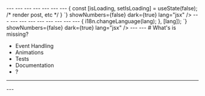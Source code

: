 


<Head>
  <title>React Colocation Evolution</title>
</Head>

<Cover />
---
<Intro />
---
<MyImage src='./img/colocation.png' width={600} />
---
<MyImage src='./img/view.png' width={400} />
---
<MyImage src='./img/domViewTree.png' width={300} />
---
<MyImage src='./img/reactViewTree.png' width={300} />
---
<MyImage src='./img/state.png' width={400} />
---
<CodeSurfer
  title="State Colocation"
  code={`
    const Post = () => {
       const [isLoading, setIsLoading] = useState(false);
       /* render post, etc */
    }
  `}
  showNumbers={false}
  dark={true}
  lang="jsx"
/>
---
<MyImage src='./img/style.png' width={400} />
---
<CodeSurfer
  title="Style Colocation"
  code={`
    const Text = styled.span\`
       font-size: 16px;
       color: red;
    \`
  `}
  showNumbers={false}
  dark={true}
  lang="jsx"
/>
---
<MyImage src='./img/routes.png' width={400} />
---
<CodeSurfer
  title="Route/Navigation Colocation"
  code={`
    class HomeScreen extends React.Component {
      static navigationOptions = {
        title: 'Home',
      };
      /* render function, etc */
    }
  `}
  showNumbers={false}
  dark={true}
  lang="jsx"
  steps={[
    { notes: "Define navigation configuration" },
    { notes: "You can define nested routes, so you can compose them as subapps" }
  ]}
/>
---
<MyImage src='./img/data.png' width={600} />
---
<MyImage src='./img/dataColocation.png' width={600} />
---
<CodeSurfer
  title="Relay Data Colocation"
  code={require('!raw-loader!./RelayFragment.js')}
  showNumbers={false}
  dark={true}
  lang="jsx"
  steps={[
    { notes: "Define which data your component needs" },
  ]}
/>
---
<MyImage src='./img/effects.png' width={600} />
---
<CodeSurfer
  title="Effects Colocation"
  code={`
    useEffect(() => {
      i18n.changeLanguage(lang);
     }, [lang]);
  `}
  showNumbers={false}
  dark={true}
  lang="jsx"
/>
---
<MyImage src='./img/colocation.png' width={600} />
---
# What's is missing?

- Event Handling
- Animations
- Tests
- Documentation
- ?
---
<Thanks />
---
<Feedback />
